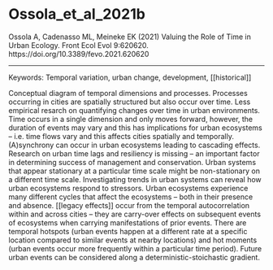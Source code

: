# Ossola_et_al_2021b

Ossola A, Cadenasso ML, Meineke EK (2021) Valuing the Role of Time in Urban Ecology. Front Ecol Evol 9:620620. https://doi.org/10.3389/fevo.2021.620620

---

Keywords: Temporal variation, urban change, development, [[historical]]  

Conceptual diagram of temporal dimensions and processes. Processes occurring in cities are spatially structured but also occur over time. Less empirical resarch on quantifying changes over time in urban environments. Time occurs in a single dimension and only moves forward, however, the duration of events may vary and this has implications for urban ecosystems – i.e. time flows vary and this affects cities spatially and temporally. (A)synchrony can occur in urban ecosystems leading to cascading effects. Research on urban time lags and resiliency is missing – an important factor in determining success of management and conservation. Urban systems that appear stationary at a particular time scale might be non-stationary on a different time scale. Investigating trends in urban systems can reveal how urban ecosystems respond to stressors. Urban ecosystems experience many different cycles that affect the ecosystems – both in their presence and absence. [[legacy effects]] occur from the temporal autocorrelation within and across cities – they are carry-over effects on subsequent events of ecosystems when carrying manifestations of prior events. There are temporal hotspots (urban events happen at a different rate at a specific location compared to similar events at nearby locations) and hot moments (urban events occur more frequently within a particular time period). Future urban events can  be considered along a deterministic-stoichastic gradient.
